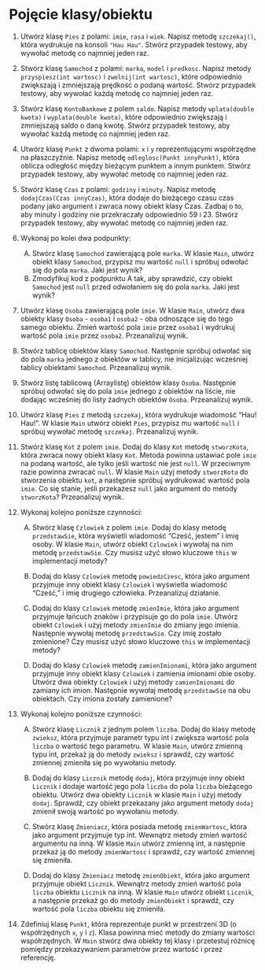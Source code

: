 # Pojęcie klasy/obiektu

1.  Utwórz klasę `Pies` z polami: `imie`, `rasa` i `wiek`. Napisz metodę `szczekaj()`, która wydrukuje na konsoli `"Hau Hau"`. Stwórz przypadek testowy, aby wywołać metodę co najmniej jeden raz.

2.  Stwórz klasę `Samochod` z polami: `marka`, `model` i `predkosc`. Napisz metody `przyspiesz(int wartosc)` i `zwolnij(int wartosc)`, które odpowiednio zwiększają i zmniejszają prędkość o podaną wartość. Stwórz przypadek testowy, aby wywołać każdą metodę co najmniej jeden raz.

3.  Stwórz klasę `KontoBankowe` z polem `saldo`. Napisz metody `wplata(double kwota)` i `wyplata(double kwota)`, które odpowiednio zwiększają i zmniejszają saldo o daną kwotę. Stwórz przypadek testowy, aby wywołać każdą metodę co najmniej jeden raz.

4.  Utwórz klasę `Punkt` z dwoma polami: `x` i `y` reprezentującymi współrzędne na płaszczyźnie. Napisz metodę `odleglosc(Punkt innyPunkt)`, która oblicza odległość między bieżącym punktem a innym punktem. Stwórz przypadek testowy, aby wywołać metodę co najmniej jeden raz.

5.  Stwórz klasę `Czas` z polami: `godziny` i `minuty`. Napisz metodę `dodajCzas(Czas innyCzas)`, która dodaje do bieżącego czasu czas podany jako argument i zwraca nowy obiekt klasy Czas. Zadbaj o to, aby minuty i godziny nie przekraczały odpowiednio 59 i 23. Stwórz przypadek testowy, aby wywołać metodę co najmniej jeden raz.

6.  Wykonaj po kolei dwa podpunkty:

    A.  Stwórz klasę `Samochod` zawierającą pole `marka`. W klasie `Main`, utwórz obiekt klasy `Samochod`, przypisz mu wartość `null` i spróbuj odwołać się do pola `marka`. Jaki jest wynik?
    B.  Zmodyfikuj kod z podpunktu A tak, aby sprawdzić, czy obiekt `Samochod` jest `null` przed odwołaniem się do pola `marka`. Jaki jest wynik?

7.  Utwórz klasę `Osoba` zawierającą pole `imie`. W klasie `Main`, utwórz dwa obiekty klasy `Osoba` - `osoba1` i `osoba2` - oba odnoszące się do tego samego obiektu. Zmień wartość pola `imie` przez `osoba1` i wydrukuj wartość pola `imie` przez `osoba2`. Przeanalizuj wynik.

8.  Stwórz tablicę obiektów klasy `Samochod`. Następnie spróbuj odwołać się do pola `marka` jednego z obiektów w tablicy, nie inicjalizując wcześniej tablicy obiektami `Samochod`. Przeanalizuj wynik.

9.  Stwórz listę tablicową (Arraylistę) obiektów klasy `Osoba`. Następnie spróbuj odwołać się do pola `imie` jednego z obiektów na liście, nie dodając wcześniej do listy żadnych obiektów `Osoba`. Przeanalizuj wynik.

10. Utwórz klasę `Pies` z metodą `szczekaj`, która wydrukuje wiadomość "Hau! Hau!". W klasie `Main` utwórz obiekt `Pies`, przypisz mu wartość `null` i spróbuj wywołać metodę `szczekaj`. Przeanalizuj wynik.

11. Stwórz klasę `Kot` z polem `imie`. Dodaj do klasy `Kot` metodę `stworzKota`, która zwraca nowy obiekt klasy `Kot`. Metoda powinna ustawiać pole `imie` na podaną wartość, ale tylko jeśli wartość nie jest `null`. W przeciwnym razie powinna zwracać `null`. W klasie `Main` użyj metody `stworzKota` do stworzenia obiektu `kot`, a następnie spróbuj wydrukować wartość pola `imie`. Co się stanie, jeśli przekażesz `null` jako argument do metody `stworzKota`? Przeanalizuj wynik.

12. Wykonaj kolejno poniższe czynności:

    A.  Stwórz klasę `Czlowiek` z polem `imie`. Dodaj do klasy metodę `przedstawSie`, która wyświetli wiadomość "Cześć, jestem" i imię osoby. W klasie `Main`, utwórz obiekt `Czlowiek` i wywołaj na nim metodę `przedstawSie`. Czy musisz użyć słowo kluczowe `this` w implementacji metody?

    B.  Dodaj do klasy `Czlowiek` metodę `powiedzCzesc`, która jako argument przyjmuje inny obiekt klasy `Czlowiek` i wyświetla wiadomość "Cześć," i imię drugiego człowieka. Przeanalizuj działanie.

    C.  Dodaj do klasy `Czlowiek` metodę `zmienImie`, która jako argument przyjmuje łańcuch znaków i przypisuje go do pola `imie`. Utwórz obiekt `Czlowiek` i użyj metody `zmienImie` do zmiany jego imienia. Następnie wywołaj metodę `przedstawSie`. Czy imię zostało zmienione? Czy musisz użyć słowo kluczowe `this` w implementacji metody?

    D.  Dodaj do klasy `Czlowiek` metodę `zamienImionami`, która jako argument przyjmuje inny obiekt klasy `Czlowiek` i zamienia imionami obie osoby. Utwórz dwa obiekty `Czlowiek` i użyj metody `zamienImionami` do zamiany ich imion. Następnie wywołaj metodę `przedstawSie` na obu obiektach. Czy imiona zostały zamienione?

13. Wykonaj kolejno poniższe czynności:

    A.  Stwórz klasę `Licznik` z jednym polem `liczba`. Dodaj do klasy metodę `zwieksz`, która przyjmuje parametr typu int i zwiększa wartość pola `liczba` o wartość tego parametru. W klasie `Main`, utwórz zmienną typu int, przekaż ją do metody `zwieksz` i sprawdź, czy wartość zmiennej zmieniła się po wywołaniu metody.

    B.  Dodaj do klasy `Licznik` metodę `dodaj`, która przyjmuje inny obiekt `Licznik` i dodaje wartość jego pola `liczba` do pola `liczba` bieżącego obiektu. Utwórz dwa obiekty `Licznik` w klasie `Main` i użyj metody `dodaj`. Sprawdź, czy obiekt przekazany jako argument metody `dodaj` zmienił swoją wartość po wywołaniu metody.

    C.  Stwórz klasę `Zmieniacz`, która posiada metodę `zmienWartosc`, która jako argument przyjmuje typ int. Wewnątrz metody zmień wartość argumentu na inną. W klasie `Main` utwórz zmienną int, a następnie przekaż ją do metody `zmienWartosc` i sprawdź, czy wartość zmiennej się zmieniła.

    D.  Dodaj do klasy `Zmieniacz` metodę `zmienObiekt`, która jako argument przyjmuje obiekt `Licznik`. Wewnątrz metody zmień wartość pola `liczba` obiektu `Licznik` na inną. W klasie `Main` utwórz obiekt `Licznik`, a następnie przekaż go do metody `zmienObiekt` i sprawdź, czy wartość pola `liczba` obiektu się zmieniła.

14. Zdefiniuj klasę `Punkt`, która reprezentuje punkt w przestrzeni 3D (o współrzędnych `x`, `y` i `z`). Klasa powinna mieć metody do zmiany wartości współrzędnych. W `Main` stwórz dwa obiekty tej klasy i przetestuj różnicę pomiędzy przekazywaniem parametrów przez wartość i przez referencję.
